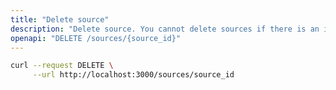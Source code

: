 ```yaml
---
title: "Delete source"
description: "Delete source. You cannot delete sources if there is an in progress transfer."
openapi: "DELETE /sources/{source_id}"
---
```


<RequestExample>

```bash Example Request
curl --request DELETE \
     --url http://localhost:3000/sources/source_id
```

</RequestExample>
